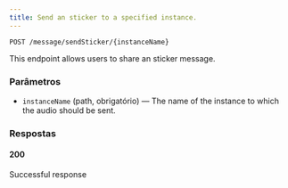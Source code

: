```yaml
---
title: Send an sticker to a specified instance.
---
```


```http
POST /message/sendSticker/{instanceName}
```

This endpoint allows users to share an sticker message.

### Parâmetros

- `instanceName` (path, obrigatório) — The name of the instance to which the audio should be sent.

### Respostas
#### 200
Successful response

